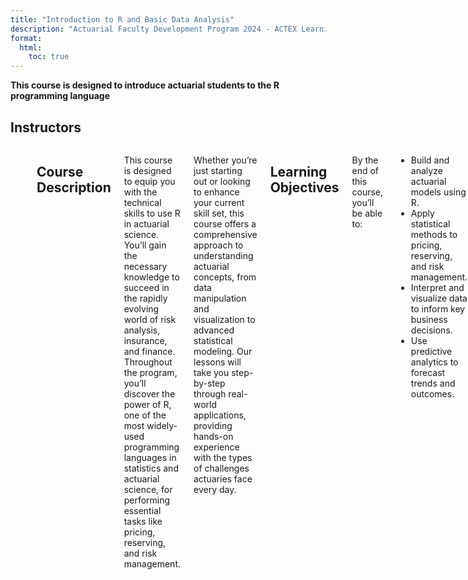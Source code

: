 ```yaml
---
title: "Introduction to R and Basic Data Analysis"
description: "Actuarial Faculty Development Program 2024 - ACTEX Learning"
format: 
  html:
    toc: true
---
```


**This course is designed to introduce actuarial students to the R programming language**

## Instructors

::::: columns
::: column
-   Name: **Federica Gazzelloni, IIA**
-   Email: [fede.gazzelloni\@gmail.com](mailto:fede.gazzelloni@gmail.com){.email}
-   Website: [federicagazzelloni.com](https://federicagazzelloni.com)
-   LinkedIn: [federicagazzelloni](https://www.linkedin.com/in/federicagazzelloni/)
:::

::: column
-   Name: **Farid Flici, PHD**
-   Email: [farid.flici\@gmail.com](mailto:farid.flici@gmail.com){.email}
-   Website: [farid-flici.github.io](https://farid-flici.github.io/)
-   LinkedIn: [faridflici](https://www.linkedin.com/in/farid-flici-659a7625/)
:::

## Course Description

This course is designed to equip you with the technical skills to use R in actuarial science. You’ll gain the necessary knowledge to succeed in the rapidly evolving world of risk analysis, insurance, and finance. Throughout the program, you’ll discover the power of R, one of the most widely-used programming languages in statistics and actuarial science, for performing essential tasks like pricing, reserving, and risk management.

Whether you’re just starting out or looking to enhance your current skill set, this course offers a comprehensive approach to understanding actuarial concepts, from data manipulation and visualization to advanced statistical modeling. Our lessons will take you step-by-step through real-world applications, providing hands-on experience with the types of challenges actuaries face every day.

## Learning Objectives

By the end of this course, you’ll be able to:

-   Build and analyze actuarial models using R.
-   Apply statistical methods to pricing, reserving, and risk management.
-   Interpret and visualize data to inform key business decisions.
-   Use predictive analytics to forecast trends and outcomes.

## Prerequisites

This program is designed for both aspiring and experienced actuaries who want to deepen their expertise in data analysis and programming.

-   Basic knowledge of actuarial and statistics concepts
-   Basic knowledge of programming

## Course Outline

The course is divided in two sessions of 2 hours each. The first session will cover the basics of R programming, while the second session will focus on predictive modeling.

### Day 1: Introduction to R

-   Introduction to R
-   Data types and structures
-   Example 1: Data simulation and visualization
-   Example 2: Data manipulation and visualization

### Day 2: Predictive Modeling

-   Introduction to Predictive Modeling
-   Example 1: Linear Regression
-   Example 2: Generalized Additive Models
-   Final Project Outline

## Course Materials

-   Slides and compressed files: <https://www.actuarialuniversity.com/seminar/View/14826>
-   Github repository: <https://github.com/Fgazzelloni/ACTEX_october2024>
-   Resources at the end of each lesson.

## Course Evaluation

Final Project (100%) - The final project will be a data analysis project that will require students to apply the concepts learned in the course.
:::::
